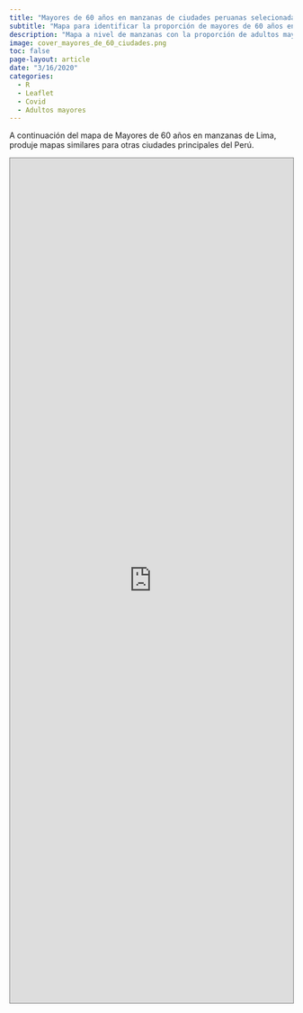 ```yaml
---
title: "Mayores de 60 años en manzanas de ciudades peruanas selecionadas"
subtitle: "Mapa para identificar la proporción de mayores de 60 años en ciudades del Perú en tiempos de COVID"
description: "Mapa a nivel de manzanas con la proporción de adultos mayores"
image: cover_mayores_de_60_ciudades.png
toc: false
page-layout: article
date: "3/16/2020"
categories:
  - R
  - Leaflet
  - Covid
  - Adultos mayores
---
```


A continuación del mapa de Mayores de 60 años en manzanas de Lima, produje mapas similares para otras ciudades principales del Perú.

<iframe src="https://gtalavera.github.io/mayoresde60ciudades.html" width="100%" height="1500" style="border: 1px solid #808080;"></iframe>
